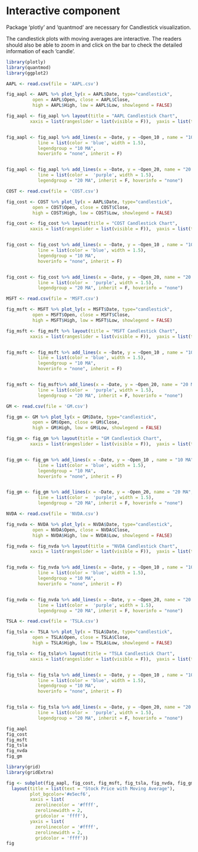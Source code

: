 # Interactive component


Package 'plotly' and 'quantmod' are necessary for Candlestick visualization. 

The candlestick plots with moving averages are interactive. The
readers should also be able to zoom in and click on the bar to check
the detailed information of each 'candle'.

```r
library(plotly)
library(quantmod)
library(ggplot2)
```


```r

AAPL <- read.csv(file = 'AAPL.csv')

fig_aapl <- AAPL %>% plot_ly(x = AAPL$Date, type="candlestick",
          open = AAPL$Open, close = AAPL$Close,
          high = AAPL$High, low = AAPL$Low, showlegend = FALSE)

fig_aapl <- fig_aapl %>% layout(title = "AAPL Candlestick Chart",
         xaxis = list(rangeslider = list(visible = F)),  yaxis = list(title = 'Price ($)'))


fig_aapl <- fig_aapl %>% add_lines(x = ~Date, y = ~Open_10 , name = "10 MA",
            line = list(color = 'blue', width = 1.5),
            legendgroup = "10 MA",
            hoverinfo = "none", inherit = F) 


fig_aapl <- fig_aapl %>% add_lines(x = ~Date, y = ~Open_20, name = "20 MA",
            line = list(color =  'purple', width = 1.5),
            legendgroup = "20 MA", inherit = F, hoverinfo = "none") 


```


```r

COST <- read.csv(file = 'COST.csv')

fig_cost <- COST %>% plot_ly(x = AAPL$Date, type="candlestick",
          open = COST$Open, close = COST$Close,
          high = COST$High, low = COST$Low, showlegend = FALSE)

fig_cost <- fig_cost %>% layout(title = "COST Candlestick Chart",
         xaxis = list(rangeslider = list(visible = F)),  yaxis = list(title = 'Price ($)'))


fig_cost <- fig_cost %>% add_lines(x = ~Date, y = ~Open_10 , name = "10 MA",
            line = list(color = 'blue', width = 1.5),
            legendgroup = "10 MA",
            hoverinfo = "none", inherit = F) 


fig_cost <- fig_cost %>% add_lines(x = ~Date, y = ~Open_20, name = "20 MA",
            line = list(color =  'purple', width = 1.5),
            legendgroup = "20 MA", inherit = F, hoverinfo = "none") 

```


```r
MSFT <- read.csv(file = 'MSFT.csv')

fig_msft <- MSFT %>% plot_ly(x = MSFT$Date, type="candlestick",
          open = MSFT$Open, close = MSFT$Close,
          high = MSFT$High, low = MSFT$Low, showlegend = FALSE)

fig_msft <- fig_msft %>% layout(title = "MSFT Candlestick Chart",
         xaxis = list(rangeslider = list(visible = F)),  yaxis = list(title = 'Price ($)'))


fig_msft <- fig_msft %>% add_lines(x = ~Date, y = ~Open_10 , name = "10 MA",
            line = list(color = 'blue', width = 1.5),
            legendgroup = "10 MA",
            hoverinfo = "none", inherit = F) 


fig_msft <- fig_msft%>% add_lines(x = ~Date, y = ~Open_20, name = "20 MA",
            line = list(color =  'purple', width = 1.5),
            legendgroup = "20 MA", inherit = F, hoverinfo = "none") 

```


```r
GM <- read.csv(file = 'GM.csv')

fig_gm <- GM %>% plot_ly(x = GM$Date, type="candlestick",
          open = GM$Open, close = GM$Close,
          high = GM$High, low = GM$Low, showlegend = FALSE)

fig_gm <- fig_gm %>% layout(title = "GM Candlestick Chart",
         xaxis = list(rangeslider = list(visible = F)),  yaxis = list(title = 'Price ($)'))


fig_gm <- fig_gm %>% add_lines(x = ~Date, y = ~Open_10 , name = "10 MA",
            line = list(color = 'blue', width = 1.5),
            legendgroup = "10 MA",
            hoverinfo = "none", inherit = F) 


fig_gm <- fig_gm %>% add_lines(x = ~Date, y = ~Open_20, name = "20 MA",
            line = list(color =  'purple', width = 1.5),
            legendgroup = "20 MA", inherit = F, hoverinfo = "none") 

```

```r
NVDA <- read.csv(file = 'NVDA.csv')

fig_nvda <- NVDA %>% plot_ly(x = NVDA$Date, type="candlestick",
          open = NVDA$Open, close = NVDA$Close,
          high = NVDA$High, low = NVDA$Low, showlegend = FALSE)

fig_nvda <- fig_nvda %>% layout(title = "NVDA Candlestick Chart",
         xaxis = list(rangeslider = list(visible = F)),  yaxis = list(title = 'Price ($)'))


fig_nvda <- fig_nvda %>% add_lines(x = ~Date, y = ~Open_10 , name = "10 MA",
            line = list(color = 'blue', width = 1.5),
            legendgroup = "10 MA",
            hoverinfo = "none", inherit = F) 


fig_nvda <- fig_nvda %>% add_lines(x = ~Date, y = ~Open_20, name = "20 MA",
            line = list(color =  'purple', width = 1.5),
            legendgroup = "20 MA", inherit = F, hoverinfo = "none") 

```

```r
TSLA <- read.csv(file = 'TSLA.csv')

fig_tsla <- TSLA %>% plot_ly(x = TSLA$Date, type="candlestick",
          open = TSLA$Open, close = TSLA$Close,
          high = TSLA$High, low = TSLA$Low, showlegend = FALSE)

fig_tsla <- fig_tsla%>% layout(title = "TSLA Candlestick Chart",
         xaxis = list(rangeslider = list(visible = F)),  yaxis = list(title = 'Price ($)'))


fig_tsla <- fig_tsla %>% add_lines(x = ~Date, y = ~Open_10 , name = "10 MA",
            line = list(color = 'blue', width = 1.5),
            legendgroup = "10 MA",
            hoverinfo = "none", inherit = F) 


fig_tsla <- fig_tsla %>% add_lines(x = ~Date, y = ~Open_20, name = "20 MA",
            line = list(color =  'purple', width = 1.5),
            legendgroup = "20 MA", inherit = F, hoverinfo = "none") 

```

```r
fig_aapl
fig_cost
fig_msft
fig_tsla
fig_nvda
fig_gm
```

```r
library(grid)
library(gridExtra)
```

```r
fig <- subplot(fig_aapl, fig_cost, fig_msft, fig_tsla, fig_nvda, fig_gm,  nrows=2)  %>%
  layout(title = list(text = "Stock Price with Moving Average"),
         plot_bgcolor='#e5ecf6', 
         xaxis = list( 
           zerolinecolor = '#ffff', 
           zerolinewidth = 2, 
           gridcolor = 'ffff'), 
         yaxis = list( 
           zerolinecolor = '#ffff', 
           zerolinewidth = 2, 
           gridcolor = 'ffff'))
fig
```
